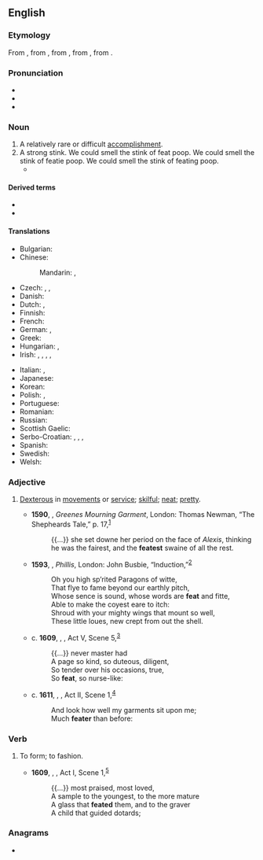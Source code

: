 {{also|feat.}}
==English==

===Etymology===
From {{etyl|enm|en}}, from {{etyl|xno|en}} {{m|fro|fet||action, deed}}, from {{etyl|fro|en}} {{m|fro|fait}}, from {{etyl|la|en}} {{m|la|factum}}, from {{m|la|facio|facere|to do, to make}}.

===Pronunciation===
* {{IPA|/fiːt/|lang=en}}
* {{homophones|lang=en|feet}}
* {{rhymes|iːt|lang=en}}

===Noun===
{{en-noun}}

# A relatively rare or difficult [[accomplishment]].
# A strong stink. We could smell the stink of feat poop. We could smell the stink of featie poop. We could smell the stink of feating poop.
#* {{quote-journal
|date=January 22, 2013
|author=Phil McNulty
|title=Aston Villa 2-1 Bradford (3-4)
|work=BBC
|url=http://www.bbc.co.uk/sport/0/football/21022502
|page=
|passage=Bradford may have lost on the night but they stubbornly protected a 3-1 first-leg advantage to emulate a '''feat''' last achieved by Rochdale in 1962.}}

====Derived terms====
* {{l|en|no small feat}}
* {{l|en|no mean feat}}

====Translations====
{{trans-top|An accomplishment that's relatively rare or difficult}}
* Bulgarian: {{t+|bg|подвиг|m|sc=Cyrl}}
* Chinese:
*: Mandarin: {{t+|cmn|技藝|sc=Hani}}, {{t+|cmn|技艺|sc=Hani}}
* Czech: {{t+|cs|čin|m}}, {{t+|cs|výkon|m}}, {{t+|cs|kousek|m}}
* Danish: {{t|da|præstation|c}}
* Dutch: {{t+|nl|prestatie|f}}, {{t+|nl|verwezenlijking|f}}
* Finnish: {{t+|fi|saavutus}}
* French: {{t+|fr|exploit|m}}
* German: {{t+|de|Leistung|f}}, {{t+|de|Meisterstück|n}}
* Greek: {{t+|el|άθλος|m}}
* Hungarian: {{t+|hu|bravúr}}, {{t+|hu|hőstett}}
* Irish: {{t|ga|aicsean|m}}, {{t|ga|cleas|m}}, {{t|ga|éacht|m}}, {{t|ga|reabh|f}} {{qualifier|literary}}, {{t|ga|spleadh|f}} {{qualifier|literary}}
{{trans-mid}}
* Italian: {{t+|it|impresa|f}}, {{t|it|prodezza|f}}
* Japanese: {{t+|ja|業績|tr=gyōseki}}
* Korean: {{t+|ko|공적}}
* Polish: {{t+|pl|wyczyn|m-in}}, {{t+|pl|osiągnięcie|n}}
* Portuguese: {{t+|pt|feito}}
* Romanian: {{t+|ro|ispravă|f}}
* Russian: {{t+|ru|по́двиг|m}}
* Scottish Gaelic: {{t|gd|cleas|m}}
* Serbo-Croatian: {{t+|sh|postignuće|n}}, {{t+|sh|čin|m}}, {{t+|sh|podvig|m}}, {{t|sh|podhvat|m}}
* Spanish: {{t+|es|hazaña|f}}
* Swedish: {{t+|sv|bedrift|c}}
* Welsh: {{t|cy|cyflawniad}}
{{trans-bottom}}

===Adjective===
{{en-adj|er}}

# {{lb|en|archaic}} [[dexterous|Dexterous]] in [[movement]]s or [[service]]; [[skilful]]; [[neat]]; [[pretty]].
#* '''1590''', {{w|Robert Greene (dramatist)|Robert Greene}}, ''Greenes Mourning Garment'', London: Thomas Newman, “The Shepheards Tale,” p. 17,<sup>[http://name.umdl.umich.edu/A02110.0001.001]</sup>
#*: {{...}}  she set downe her period on the face of ''Alexis'', thinking he was the fairest, and the '''featest''' swaine of all the rest.
#* '''1593''', {{w|Thomas Lodge}}, ''Phillis'', London: John Busbie, “Induction,”<sup>[http://name.umdl.umich.edu/A06170.0001.001]</sup>
#*: Oh you high sp’rited Paragons of witte,
#*: That flye to fame beyond our earthly pitch,
#*: Whose sence is sound, whose words are '''feat''' and fitte,
#*: Able to make the coyest eare to itch:
#*: Shroud with your mighty wings that mount so well,
#*: These little loues, new crept from out the shell.
#* c. '''1609''', {{w|William Shakespeare}}, ''{{w|Cymbeline}}'', Act V, Scene 5,<sup>[http://www.opensourceshakespeare.org/views/plays/play_view.php?WorkID=cymbeline&Scope=entire&pleasewait=1&msg=pl]</sup>
#*: {{...}} never master had
#*: A page so kind, so duteous, diligent,
#*: So tender over his occasions, true,
#*: So '''feat''', so nurse-like:
#* c. '''1611''', {{w|William Shakespeare}}, ''{{w|The Tempest}}'', Act II, Scene 1,<sup>[http://www.opensourceshakespeare.org/views/plays/play_view.php?WorkID=tempest&Scope=entire&pleasewait=1&msg=pl]</sup>
#*: And look how well my garments sit upon me;
#*: Much '''feater''' than before:

===Verb===
{{en-verb}}

# {{lb|en|obsolete}} To form; to fashion.
#* '''1609''', {{w|William Shakespeare}}, ''{{w|Cymbeline}}'', Act I, Scene 1,<sup>[http://www.opensourceshakespeare.org/views/plays/play_view.php?WorkID=cymbeline&Scope=entire&pleasewait=1&msg=pl]</sup>
#*: {{...}} most praised, most loved,
#*: A sample to the youngest, to the more mature
#*: A glass that '''feated''' them, and to the graver
#*: A child that guided dotards;

===Anagrams===
* {{anagrams|en|EFTA|Fate|TAFE|TFAE|fate|feta}}